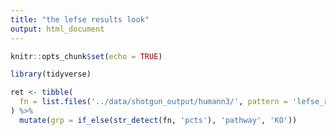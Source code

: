 ```yaml
---
title: "the lefse results look"
output: html_document
---
```


```r
knitr::opts_chunk$set(echo = TRUE)
```

```r
library(tidyverse)
```

```r
ret <- tibble(
  fn = list.files('../data/shotgun_output/humann3/', pattern = 'lefse_ready.+res$', full.names = T)
) %>% 
  mutate(grp = if_else(str_detect(fn, 'pcts'), 'pathway', 'KO'))
```

